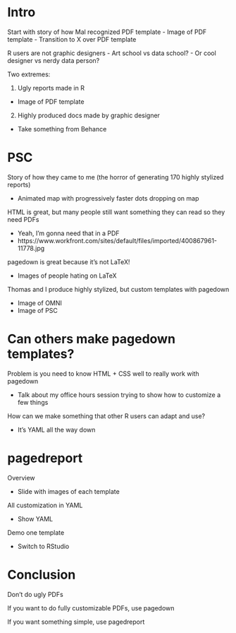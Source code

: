# Intro

Start with story of how Mal recognized PDF template
- Image of PDF template
- Transition to X over PDF template

R users are not graphic designers
- Art school vs data school? 
- Or cool designer vs nerdy data person?

Two extremes: 

1. Ugly reports made in R

- Image of PDF template

2. Highly produced docs made by graphic designer

- Take something from Behance


# PSC

Story of how they came to me (the horror of generating 170 highly stylized reports)

- Animated map with progressively faster dots dropping on map

HTML is great, but many people still want something they can read so they need PDFs

- Yeah, I'm gonna need that in a PDF
- https://www.workfront.com/sites/default/files/imported/400867961-11778.jpg

pagedown is great because it's not LaTeX!

- Images of people hating on LaTeX

Thomas and I produce highly stylized, but custom templates with pagedown

- Image of OMNI
- Image of PSC

# Can others make pagedown templates?

Problem is you need to know HTML + CSS well to really work with pagedown

- Talk about my office hours session trying to show how to customize a few things

How can we make something that other R users can adapt and use?

- It's YAML all the way down

# pagedreport

Overview

- Slide with images of each template

All customization in YAML

- Show YAML

Demo one template

- Switch to RStudio

# Conclusion

Don't do ugly PDFs

If you want to do fully customizable PDFs, use pagedown

If you want something simple, use pagedreport

